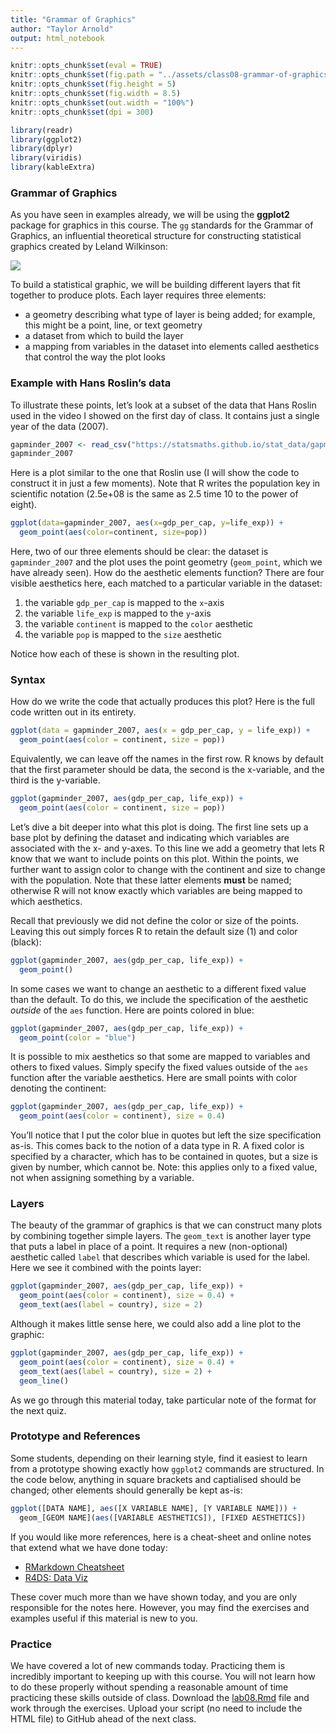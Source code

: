 ```yaml
---
title: "Grammar of Graphics"
author: "Taylor Arnold"
output: html_notebook
---
```


```r
knitr::opts_chunk$set(eval = TRUE)
knitr::opts_chunk$set(fig.path = "../assets/class08-grammar-of-graphics/")
knitr::opts_chunk$set(fig.height = 5)
knitr::opts_chunk$set(fig.width = 8.5)
knitr::opts_chunk$set(out.width = "100%")
knitr::opts_chunk$set(dpi = 300)
```

```r
library(readr)
library(ggplot2)
library(dplyr)
library(viridis)
library(kableExtra)
```

### Grammar of Graphics

As you have seen in examples already, we will be using the **ggplot2** package
for graphics in this course. The `gg` standards for the Grammar of Graphics,
an influential theoretical structure for constructing statistical graphics
created by Leland Wilkinson:

![](https://statsmaths.github.io/stat289-f17/assets/img/gg.jpg)

To build a statistical graphic, we will be building different layers that fit
together to produce plots. Each layer requires three elements:

- a geometry describing what type of layer is being added; for example, this
might be a point, line, or text geometry
- a dataset from which to build the layer
- a mapping from variables in the dataset into elements called aesthetics that
control the way the plot looks

### Example with Hans Roslin's data

To illustrate these points, let's look at a subset of the data that Hans
Roslin used in the video I showed on the first day of class. It contains just
a single year of the data (2007).

```r
gapminder_2007 <- read_csv("https://statsmaths.github.io/stat_data/gapminder_2007.csv")
gapminder_2007
```

Here is a plot similar to the one that Roslin use (I will show the
code to construct it in just a few moments). Note that R writes the population
key in scientific notation (2.5e+08 is the same as 2.5 time 10 to the power of
eight).

```r
ggplot(data=gapminder_2007, aes(x=gdp_per_cap, y=life_exp)) +
  geom_point(aes(color=continent, size=pop))
```

Here, two of our three elements should be clear: the dataset is
`gapminder_2007` and the plot uses the point geometry (`geom_point`, which we
have already seen). How do the aesthetic elements function? There are four
visible aesthetics here, each matched to a particular variable in the dataset:

1. the variable `gdp_per_cap` is mapped to the `x`-axis
2. the variable `life_exp` is mapped to the `y`-axis
3. the variable `continent` is mapped to the `color` aesthetic
4. the variable `pop` is mapped to the `size` aesthetic

Notice how each of these is shown in the resulting plot.

### Syntax

How do we write the code that actually produces this plot? Here is the full
code written out in its entirety.

```r
ggplot(data = gapminder_2007, aes(x = gdp_per_cap, y = life_exp)) +
  geom_point(aes(color = continent, size = pop))
```

Equivalently, we can leave off the names in the first row. R knows by default
that the first parameter should be data, the second is the x-variable, and
the third is the y-variable.

```r
ggplot(gapminder_2007, aes(gdp_per_cap, life_exp)) +
  geom_point(aes(color = continent, size = pop))
```

Let's dive a bit deeper into what this plot is doing. The first line sets up
a base plot by defining the dataset and indicating which variables are
associated with the x- and y-axes. To this line we add a geometry that lets
R know that we want to include points on this plot. Within the points, we
further want to assign color to change with the continent and size to change
with the population. Note that these latter elements **must** be named;
otherwise R will not know exactly which variables are being mapped to which
aesthetics.

Recall that previously we did not define the color or size of the points.
Leaving this out simply forces R to retain the default size (1) and color
(black):

```r
ggplot(gapminder_2007, aes(gdp_per_cap, life_exp)) +
  geom_point()
```

In some cases we want to change an aesthetic to a different fixed value than
the default. To do this, we include the specification of the aesthetic
*outside* of the `aes` function. Here are points colored in blue:

```r
ggplot(gapminder_2007, aes(gdp_per_cap, life_exp)) +
  geom_point(color = "blue")
```

It is possible to mix aesthetics so that some are mapped to variables and
others to fixed values. Simply specify the fixed values outside of the `aes`
function after the variable aesthetics. Here are small points with color
denoting the continent:

```r
ggplot(gapminder_2007, aes(gdp_per_cap, life_exp)) +
  geom_point(aes(color = continent), size = 0.4)
```

You'll notice that I put the color blue in quotes but left the size
specification as-is. This comes back to the notion of a data type in R. A
fixed color is specified by a character, which has to be contained in quotes,
but a size is given by number, which cannot be. Note: this applies only to a
fixed value, not when assigning something by a variable.

### Layers

The beauty of the grammar of graphics is that we can construct many plots by
combining together simple layers. The `geom_text` is another layer type that
puts a label in place of a point. It requires a new (non-optional) aesthetic
called `label` that describes which variable is used for the label. Here we
see it combined with the points layer:

```r
ggplot(gapminder_2007, aes(gdp_per_cap, life_exp)) +
  geom_point(aes(color = continent), size = 0.4) +
  geom_text(aes(label = country), size = 2)
```

Although it makes little sense here, we could also add a line plot to the
graphic:

```r
ggplot(gapminder_2007, aes(gdp_per_cap, life_exp)) +
  geom_point(aes(color = continent), size = 0.4) +
  geom_text(aes(label = country), size = 2) +
  geom_line()
```

As we go through this material today, take particular note of the format for
the next quiz.

### Prototype and References

Some students, depending on their learning style, find it easiest to learn
from a prototype showing exactly how `ggplot2` commands are structured. In
the code below, anything in square brackets and captialised should be changed;
other elements should generally be kept as-is:

```r
ggplot([DATA NAME], aes([X VARIABLE NAME], [Y VARIABLE NAME])) +
  geom_[GEOM NAME](aes([VARIABLE AESTHETICS]), [FIXED AESTHETICS])
```
If you would like more references, here is a cheat-sheet and online notes that
extend what we have done today:

- [RMarkdown Cheatsheet](https://github.com/rstudio/cheatsheets/raw/master/data-visualization-2.1.pdf)
- [R4DS: Data Viz](http://r4ds.had.co.nz/data-visualisation.html)

These cover much more than we have shown today, and you are only responsible
for the notes here. However, you may find the exercises and examples useful
if this material is new to you.

### Practice

We have covered a lot of new commands today. Practicing them is incredibly
important to keeping up with this course. You will not learn how to do these
properly without spending a reasonable amount of time practicing these skills
outside of class. Download the
<a href="https://raw.githubusercontent.com/statsmaths/stat209/master/labs/lab08.Rmd" download="lab08.Rmd" target="_blank">lab08.Rmd</a>
file and work through the exercises.
Upload your script (no need to include the HTML file) to GitHub ahead of the
next class.








